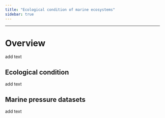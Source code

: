 ```yaml
---
title: "Ecological condition of marine ecosystems"
sidebar: true
---
```


------------------------------------------------------------------------

# Overview

add text

## Ecological condition

add text

## Marine pressure datasets

add text
